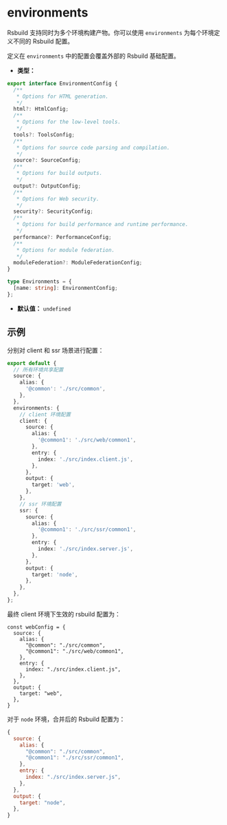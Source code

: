 # environments

Rsbuild 支持同时为多个环境构建产物。你可以使用  `environments`  为每个环境定义不同的 Rsbuild 配置。

定义在 `environments` 中的配置会覆盖外部的 Rsbuild 基础配置。

- **类型：**

```ts
export interface EnvironmentConfig {
  /**
   * Options for HTML generation.
   */
  html?: HtmlConfig;
  /**
   * Options for the low-level tools.
   */
  tools?: ToolsConfig;
  /**
   * Options for source code parsing and compilation.
   */
  source?: SourceConfig;
  /**
   * Options for build outputs.
   */
  output?: OutputConfig;
  /**
   * Options for Web security.
   */
  security?: SecurityConfig;
  /**
   * Options for build performance and runtime performance.
   */
  performance?: PerformanceConfig;
  /**
   * Options for module federation.
   */
  moduleFederation?: ModuleFederationConfig;
}

type Environments = {
  [name: string]: EnvironmentConfig;
};
```

- **默认值：** `undefined`

## 示例

分别对 client 和 ssr 场景进行配置：

```ts title="rsbuild.config.ts"
export default {
  // 所有环境共享配置
  source: {
    alias: {
      '@common': './src/common',
    },
  },
  environments: {
    // client 环境配置
    client: {
      source: {
        alias: {
          '@common1': './src/web/common1',
        },
        entry: {
          index: './src/index.client.js',
        },
      },
      output: {
        target: 'web',
      },
    },
    // ssr 环境配置
    ssr: {
      source: {
        alias: {
          '@common1': './src/ssr/common1',
        },
        entry: {
          index: './src/index.server.js',
        },
      },
      output: {
        target: 'node',
      },
    },
  },
};
```

最终 client 环境下生效的 rsbuild 配置为：

```
const webConfig = {
  source: {
    alias: {
      "@common": "./src/common",
      "@common1": "./src/web/common1",
    },
    entry: {
      index: "./src/index.client.js",
    },
  },
  output: {
    target: "web",
  },
}
```

对于 `node` 环境，合并后的 Rsbuild 配置为：

```js
{
  source: {
    alias: {
      "@common": "./src/common",
      "@common1": "./src/ssr/common1",
    },
    entry: {
      index: "./src/index.server.js",
    },
  },
  output: {
    target: "node",
  },
}
```
